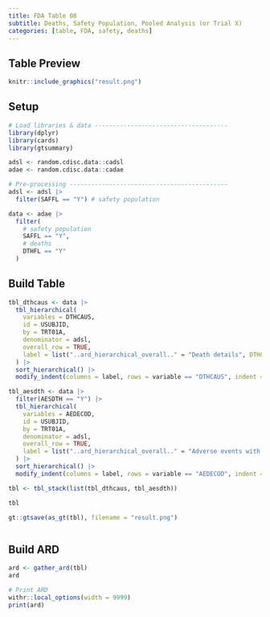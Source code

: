 ```yaml
---
title: FDA Table 08
subtitle: Deaths, Safety Population, Pooled Analysis (or Trial X) 
categories: [table, FDA, safety, deaths]
---
```


::: panel-tabset
## Table Preview

```r
knitr::include_graphics("result.png")
```

## Setup

```r
# Load libraries & data -------------------------------------
library(dplyr)
library(cards)
library(gtsummary)

adsl <- random.cdisc.data::cadsl
adae <- random.cdisc.data::cadae

# Pre-processing --------------------------------------------
adsl <- adsl |>
  filter(SAFFL == "Y") # safety population

data <- adae |>
  filter(
    # safety population
    SAFFL == "Y",
    # deaths
    DTHFL == "Y"
  )
```

## Build Table

```r
tbl_dthcaus <- data |>
  tbl_hierarchical(
    variables = DTHCAUS,
    id = USUBJID,
    by = TRT01A,
    denominator = adsl,
    overall_row = TRUE,
    label = list("..ard_hierarchical_overall.." = "Death details", DTHCAUS = "**Deaths**")
  ) |>
  sort_hierarchical() |>
  modify_indent(columns = label, rows = variable == "DTHCAUS", indent = 4L)

tbl_aesdth <- data |>
  filter(AESDTH == "Y") |>
  tbl_hierarchical(
    variables = AEDECOD,
    id = USUBJID,
    by = TRT01A,
    denominator = adsl,
    overall_row = TRUE,
    label = list("..ard_hierarchical_overall.." = "Adverse events with an outcome of death", AEDECOD = "**Deaths**")
  ) |>
  sort_hierarchical() |>
  modify_indent(columns = label, rows = variable == "AEDECOD", indent = 4L)

tbl <- tbl_stack(list(tbl_dthcaus, tbl_aesdth))

tbl
```

```r
gt::gtsave(as_gt(tbl), filename = "result.png")
```

```r
```

## Build ARD

```r
ard <- gather_ard(tbl)
ard
```

```r
# Print ARD
withr::local_options(width = 9999)
print(ard)
```
:::
